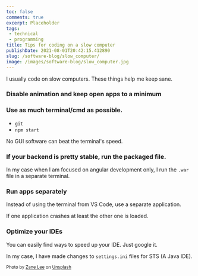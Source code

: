 ```yaml
---
toc: false
comments: true
excerpt: Placeholder 
tags:
 - technical
 - programming
title: Tips for coding on a slow computer
publishDate: 2021-08-01T20:42:15.412890
slug: /software-blog/slow_computer/
image: /images/software-blog/slow_computer.jpg
---
```



I usually code on slow computers. These things help me keep sane.

### Disable animation and keep open apps to a minimum

### Use as much terminal/cmd as possible.
- `git`
- `npm start`

No GUI software can beat the terminal's speed.


<Tip content='To speed things up create `.sh/.bat` files so that you can run repeated commands with a click of a button' />

### If your backend is pretty stable, run the packaged file.
In my case when I am focused on angular development only, I run the `.war` file in a separate terminal.

### Run apps separately
Instead of using the terminal from VS Code, use a separate application.

If one application crashes at least the other one is loaded.

### Optimize your IDEs

You can easily find ways to speed up your IDE. Just google it.

In my case, I have made changes to `settings.ini` files for STS (A Java IDE).

<sub>Photo by <a href="https://unsplash.com/@zane4004?utm_source=unsplash&amp;utm_medium=referral&amp;utm_content=creditCopyText">Zane Lee</a> on <a href="https://unsplash.com/s/photos/old-computer?utm_source=unsplash&amp;utm_medium=referral&amp;utm_content=creditCopyText">Unsplash</a></sub>